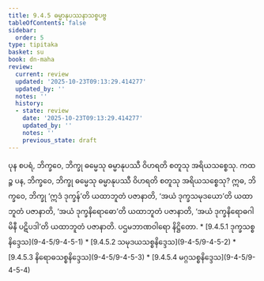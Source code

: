 ```yaml
---
title: 9.4.5 ဓမ္မာနုပဿနာသစ္စပဗ္ဗ
tableOfContents: false
sidebar:
  order: 5
type: tipitaka
basket: su
book: dn-maha
review:
  current: review
  updated: '2025-10-23T09:13:29.414277'
  updated_by: ''
  notes: ''
  history:
  - state: review
    date: '2025-10-23T09:13:29.414277'
    updated_by: ''
    notes: ''
    previous_state: draft
---
```



<ReviewStatus review={frontmatter.review} showDetails={true} />

<HypothesisAnnotation frontmatter={frontmatter} />

<DynamicBreadcrumb />

<Division number="386" book="dn-maha" e="ch" v="7" p="243">

<Paragraph number="1034" book="dn-maha">
ပုန စပရံ, ဘိက္ခဝေ, ဘိက္ခု ဓမ္မေသု ဓမ္မာနုပဿီ ဝိဟရတိ စတူသု အရိယသစ္စေသု. ကထဉ္စ ပန, ဘိက္ခဝေ, ဘိက္ခု ဓမ္မေသု ဓမ္မာနုပဿီ ဝိဟရတိ စတူသု အရိယသစ္စေသု? ဣဓ, ဘိက္ခဝေ, ဘိက္ခု ‘ဣဒံ ဒုက္ခန်’တိ ယထာဘူတံ ပဇာနာတိ, ‘အယံ ဒုက္ခသမုဒယော’တိ ယထာဘူတံ ပဇာနာတိ, ‘အယံ ဒုက္ခနိရောဓော’တိ ယထာဘူတံ ပဇာနာတိ, ‘အယံ ဒုက္ခနိရောဓဂါမိနီ ပဋိပဒါ’တိ ယထာဘူတံ ပဇာနာတိ.




</Paragraph>
</Division>

<Paragraph number="1035" type="center" book="dn-maha">
ပဌမဘာဏဝါရော နိဋ္ဌိတော.



</Paragraph>

<TableOfContents book="dn-maha" section="9.4.5">
* [9.4.5.1 ဒုက္ခသစ္စနိဒ္ဒေသ](9-4-5/9-4-5-1)
* [9.4.5.2 သမုဒယသစ္စနိဒ္ဒေသ](9-4-5/9-4-5-2)
* [9.4.5.3 နိရောဓသစ္စနိဒ္ဒေသ](9-4-5/9-4-5-3)
* [9.4.5.4 မဂ္ဂသစ္စနိဒ္ဒေသ](9-4-5/9-4-5-4)
</TableOfContents>